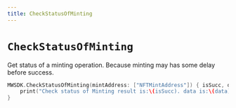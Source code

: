 ```yaml
---
title: CheckStatusOfMinting
---
```


# `CheckStatusOfMinting`
Get status of a minting operation. Because minting may has some delay before success.
```Swift
MWSDK.CheckStatusOfMinting(mintAddress: ["NFTMintAddress"]) { isSucc, data in
    print("Check status of Minting result is:\(isSucc). data is:\(data)")
}
```
